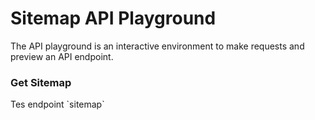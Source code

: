 
# Sitemap API Playground

The API playground is an interactive environment to make requests and preview an API endpoint.

### Get Sitemap

<ApiPlayground method="GET" endpoint="sitemap">
	Tes endpoint `sitemap`
</ApiPlayground>